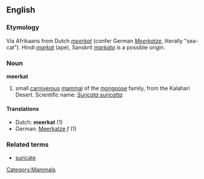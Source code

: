 ==English==
===Etymology===
Via Afrikaans from Dutch ''[[meerkat#Dutch|meerkat]]'' (confer German ''[[Meerkatze]]'', literally "sea-cat"). Hindi ''[[markat]]'' (ape), Sanskrit ''[[markata]]'' is a possible origin.

===Noun===
{{wikipedia}}
'''meerkat'''
# small [[carniverous]] [[mammal]] of the [[mongoose]] family, from the Kalahari Desert. Scientific name: ''[[Suricata suricatta]]''
====Translations====
*Dutch: '''meerkat''' (1)
*German: [[Meerkatze]] ''f'' (1)

===Related terms===
*[[suricate]]


[[Category:Mammals]]